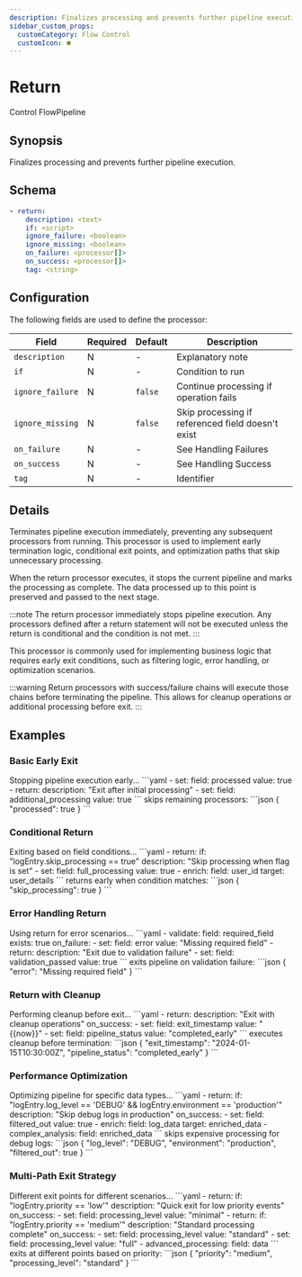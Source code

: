```yaml
---
description: Finalizes processing and prevents further pipeline execution
sidebar_custom_props:
  customCategory: Flow Control
  customIcon: ⏹️
---
```


# Return

<span className="theme-doc-version-badge badge badge--primary">Control Flow</span><span className="theme-doc-version-badge badge badge--secondary">Pipeline</span>

## Synopsis

Finalizes processing and prevents further pipeline execution.

## Schema

```yaml {2}
- return:
    description: <text>
    if: <script>
    ignore_failure: <boolean>
    ignore_missing: <boolean>
    on_failure: <processor[]>
    on_success: <processor[]>
    tag: <string>
```

## Configuration

The following fields are used to define the processor:

|Field|Required|Default|Description|
|---|---|---|---|
|`description`|N|-|Explanatory note|
|`if`|N|-|Condition to run|
|`ignore_failure`|N|`false`|Continue processing if operation fails|
|`ignore_missing`|N|`false`|Skip processing if referenced field doesn't exist|
|`on_failure`|N|-|See <Topic id="handling-failures">Handling Failures</Topic>|
|`on_success`|N|-|See <Topic id="handling-success">Handling Success</Topic>|
|`tag`|N|-|Identifier|

## Details

Terminates pipeline execution immediately, preventing any subsequent processors from running. This processor is used to implement early termination logic, conditional exit points, and optimization paths that skip unnecessary processing.

When the return processor executes, it stops the current pipeline and marks the processing as complete. The data processed up to this point is preserved and passed to the next stage.

:::note
The return processor immediately stops pipeline execution. Any processors defined after a return statement will not be executed unless the return is conditional and the condition is not met.
:::

This processor is commonly used for implementing business logic that requires early exit conditions, such as filtering logic, error handling, or optimization scenarios.

:::warning
Return processors with success/failure chains will execute those chains before terminating the pipeline. This allows for cleanup operations or additional processing before exit.
:::

## Examples

### Basic Early Exit

<ExampleGrid>
  <CommentCol>
    Stopping pipeline execution early...
  </CommentCol>
  <CodeCol>
    ```yaml
    - set:
        field: processed
        value: true
    - return:
        description: "Exit after initial processing"
    - set:
        field: additional_processing
        value: true
    ```
  </CodeCol>
  <CommentCol>
    skips remaining processors:
  </CommentCol>
  <CodeCol>
    ```json
    {
      "processed": true
    }
    ```
  </CodeCol>
</ExampleGrid>

### Conditional Return

<ExampleGrid>
  <CommentCol>
    Exiting based on field conditions...
  </CommentCol>
  <CodeCol>
    ```yaml
    - return:
        if: "logEntry.skip_processing == true"
        description: "Skip processing when flag is set"
    - set:
        field: full_processing
        value: true
    - enrich:
        field: user_id
        target: user_details
    ```
  </CodeCol>
  <CommentCol>
    returns early when condition matches:
  </CommentCol>
  <CodeCol>
    ```json
    {
      "skip_processing": true
    }
    ```
  </CodeCol>
</ExampleGrid>

### Error Handling Return

<ExampleGrid>
  <CommentCol>
    Using return for error scenarios...
  </CommentCol>
  <CodeCol>
    ```yaml
    - validate:
        field: required_field
        exists: true
        on_failure:
          - set:
              field: error
              value: "Missing required field"
          - return:
              description: "Exit due to validation failure"
    - set:
        field: validation_passed
        value: true
    ```
  </CodeCol>
  <CommentCol>
    exits pipeline on validation failure:
  </CommentCol>
  <CodeCol>
    ```json
    {
      "error": "Missing required field"
    }
    ```
  </CodeCol>
</ExampleGrid>

### Return with Cleanup

<ExampleGrid>
  <CommentCol>
    Performing cleanup before exit...
  </CommentCol>
  <CodeCol>
    ```yaml
    - return:
        description: "Exit with cleanup operations"
        on_success:
          - set:
              field: exit_timestamp
              value: "{{now}}"
          - set:
              field: pipeline_status
              value: "completed_early"
    ```
  </CodeCol>
  <CommentCol>
    executes cleanup before termination:
  </CommentCol>
  <CodeCol>
    ```json
    {
      "exit_timestamp": "2024-01-15T10:30:00Z",
      "pipeline_status": "completed_early"
    }
    ```
  </CodeCol>
</ExampleGrid>

### Performance Optimization

<ExampleGrid>
  <CommentCol>
    Optimizing pipeline for specific data types...
  </CommentCol>
  <CodeCol>
    ```yaml
    - return:
        if: "logEntry.log_level == 'DEBUG' && logEntry.environment == 'production'"
        description: "Skip debug logs in production"
        on_success:
          - set:
              field: filtered_out
              value: true
    - enrich:
        field: log_data
        target: enriched_data
    - complex_analysis:
        field: enriched_data
    ```
  </CodeCol>
  <CommentCol>
    skips expensive processing for debug logs:
  </CommentCol>
  <CodeCol>
    ```json
    {
      "log_level": "DEBUG",
      "environment": "production",
      "filtered_out": true
    }
    ```
  </CodeCol>
</ExampleGrid>

### Multi-Path Exit Strategy

<ExampleGrid>
  <CommentCol>
    Different exit points for different scenarios...
  </CommentCol>
  <CodeCol>
    ```yaml
    - return:
        if: "logEntry.priority == 'low'"
        description: "Quick exit for low priority events"
        on_success:
          - set:
              field: processing_level
              value: "minimal"
    - return:
        if: "logEntry.priority == 'medium'"
        description: "Standard processing complete"
        on_success:
          - set:
              field: processing_level
              value: "standard"
    - set:
        field: processing_level
        value: "full"
    - advanced_processing:
        field: data
    ```
  </CodeCol>
  <CommentCol>
    exits at different points based on priority:
  </CommentCol>
  <CodeCol>
    ```json
    {
      "priority": "medium",
      "processing_level": "standard"
    }
    ```
  </CodeCol>
</ExampleGrid>